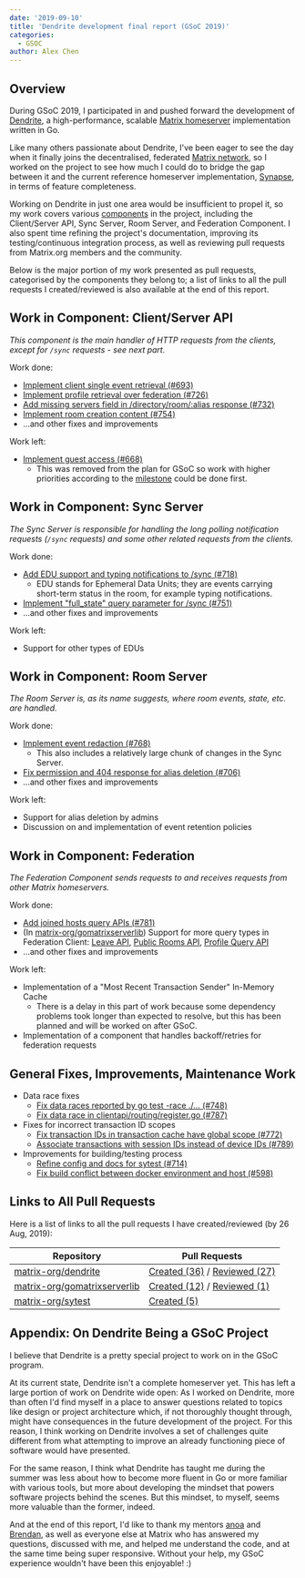 ```yaml
---
date: '2019-09-10'
title: 'Dendrite development final report (GSoC 2019)'
categories:
  - GSOC
author: Alex Chen
---
```


## Overview

During GSoC 2019, I participated in and pushed forward the development of
[Dendrite][dendrite], a high-performance, scalable [Matrix
homeserver](https://matrix.org/docs/guides/introduction) implementation written
in Go.

Like many others passionate about Dendrite, I've been eager to see the day when
it finally joins the decentralised, federated [Matrix
network](https://matrix.org/), so I worked on the project to see how much I
could do to bridge the gap between it and the current reference homeserver
implementation, [Synapse](https://github.com/matrix-org/synapse), in terms of
feature completeness.

Working on Dendrite in just one area would be insufficient to propel it, so my
work covers various
[components](https://github.com/matrix-org/dendrite/blob/master/WIRING.md)
in the project, including the Client/Server API, Sync Server, Room Server,
and Federation Component. I also spent time refining the project's
documentation, improving its testing/continuous integration process, as well as
reviewing pull requests from Matrix.org members and the community.

Below is the major portion of my work presented as pull requests, categorised by
the components they belong to; a list of links to all the pull requests I
created/reviewed is also available at the end of this report.

## Work in Component: Client/Server API

_This component is the main handler of HTTP requests from the clients, except for
`/sync` requests - see next part._

Work done:

- [Implement client single event retrieval (#693)](https://github.com/matrix-org/dendrite/pull/693)
- [Implement profile retrieval over federation (#726)](https://github.com/matrix-org/dendrite/pull/726)
- [Add missing servers field in /directory/room/:alias response (#732)](https://github.com/matrix-org/dendrite/pull/732)
- [Implement room creation content (#754)](https://github.com/matrix-org/dendrite/pull/754)
- ...and other fixes and improvements

Work left:

- [Implement guest access (#668)](https://github.com/matrix-org/dendrite/issues/668)
  - This was removed from the plan for GSoC so work with higher priorities
    according to the
    [milestone](https://github.com/matrix-org/dendrite/milestone/5) could be
    done first.

## Work in Component: Sync Server

_The Sync Server is responsible for handling the long polling notification
requests (`/sync` requests) and some other related requests from the clients._

Work done:

- [Add EDU support and typing notifications to /sync (#718)](https://github.com/matrix-org/dendrite/pull/718)
  - EDU stands for Ephemeral Data Units; they are events carrying short-term
    status in the room, for example typing notifications.
- [Implement "full\_state" query parameter for /sync (#751)](https://github.com/matrix-org/dendrite/pull/751)
- ...and other fixes and improvements

Work left:

- Support for other types of EDUs

## Work in Component: Room Server

_The Room Server is, as its name suggests, where room events, state, etc. are
handled._

Work done:

- [Implement event redaction (#768)](https://github.com/matrix-org/dendrite/pull/768)
  - This also includes a relatively large chunk of changes in the Sync Server.
- [Fix permission and 404 response for alias deletion (#706)](https://github.com/matrix-org/dendrite/pull/706)
- ...and other fixes and improvements

Work left:

- Support for alias deletion by admins
- Discussion on and implementation of event retention policies

## Work in Component: Federation

_The Federation Component sends requests to and receives requests from other
Matrix homeservers._

Work done:

- [Add joined hosts query APIs (#781)](https://github.com/matrix-org/dendrite/pull/781)
- (In [matrix-org/gomatrixserverlib][gomatrixserverlib]) Support for more query
  types in Federation Client: [Leave
  API](https://github.com/matrix-org/gomatrixserverlib/pull/130), [Public Rooms
  API](https://github.com/matrix-org/gomatrixserverlib/pull/129), [Profile Query
  API](https://github.com/matrix-org/gomatrixserverlib/pull/128)
- ...and other fixes and improvements

Work left:

- Implementation of a "Most Recent Transaction Sender" In-Memory Cache
  - There is a delay in this part of work because some dependency problems
    took longer than expected to resolve, but this has been planned and will
    be worked on after GSoC.
- Implementation of a component that handles backoff/retries for federation requests

## General Fixes, Improvements, Maintenance Work

- Data race fixes
  - [Fix data races reported by go test -race ./... (#748)](https://github.com/matrix-org/dendrite/pull/748)
  - [Fix data race in clientapi/routing/register.go (#787)](https://github.com/matrix-org/dendrite/pull/787)
- Fixes for incorrect transaction ID scopes
  - [Fix transaction IDs in transaction cache have global scope (#772)](https://github.com/matrix-org/dendrite/pull/772)
  - [Associate transactions with session IDs instead of device IDs (#789)](https://github.com/matrix-org/dendrite/pull/789)
- Improvements for building/testing process
  - [Refine config and docs for sytest (#714)](https://github.com/matrix-org/dendrite/pull/714)
  - [Fix build conflict between docker environment and host (#598)](https://github.com/matrix-org/dendrite/pull/598)

## Links to All Pull Requests

Here is a list of links to all the pull requests I have created/reviewed (by 26
Aug, 2019):

| Repository                                        | Pull Requests                                                                          |
|---------------------------------------------------|----------------------------------------------------------------------------------------|
| [matrix-org/dendrite][dendrite]                   | [Created (36)][dendrite-created] / [Reviewed (27)][dendrite-reviewed]                  |
| [matrix-org/gomatrixserverlib][gomatrixserverlib] | [Created (12)][gomatrixserverlib-created] / [Reviewed (1)][gomatrixserverlib-reviewed] |
| [matrix-org/sytest][sytest]                       | [Created (5)][sytest-created]                                                          |

[dendrite-created]: https://github.com/matrix-org/dendrite/pulls?utf8=%E2%9C%93&q=is%3Apr+author%3ACnly+created%3A%3C2019-08-26
[dendrite-reviewed]: https://github.com/matrix-org/dendrite/pulls?utf8=%E2%9C%93&q=is%3Apr+reviewed-by%3ACnly+-author%3ACnly+created%3A%3C2019-08-26

[gomatrixserverlib-created]: https://github.com/matrix-org/gomatrixserverlib/pulls?utf8=%E2%9C%93&q=is%3Apr+author%3ACnly+created%3A%3C2019-08-26
[gomatrixserverlib-reviewed]: https://github.com/matrix-org/gomatrixserverlib/pulls?utf8=%E2%9C%93&q=is%3Apr+reviewed-by%3ACnly+-author%3ACnly+created%3A%3C2019-08-26

[sytest-created]: https://github.com/matrix-org/sytest/pulls?utf8=%E2%9C%93&q=is%3Apr+author%3ACnly+created%3A%3C2019-08-26

## Appendix: On Dendrite Being a GSoC Project

I believe that Dendrite is a pretty special project to work on in the GSoC
program.

At its current state, Dendrite isn't a complete homeserver yet. This has left a
large portion of work on Dendrite wide open: As I worked on Dendrite, more than
often I'd find myself in a place to answer questions related to topics like
design or project architecture which, if not thoroughly thought through, might
have consequences in the future development of the project. For this reason, I
think working on Dendrite involves a set of challenges quite different from what
attempting to improve an already functioning piece of software would have
presented.

For the same reason, I think what Dendrite has taught me during the
summer was less about how to become more fluent in Go or more familiar with
various tools, but more about developing the mindset that powers software
projects behind the scenes. But this mindset, to myself, seems more valuable
than the former, indeed.

And at the end of this report, I'd like to thank my mentors
[anoa](https://matrix.to/#/@andrewm:amorgan.xyz) and
[Brendan](https://matrix.to/#/@brendan:abolivier.bzh), as well as everyone else
at Matrix who has answered my questions, discussed with me, and helped me
understand the code, and at the same time being super responsive. Without your
help, my GSoC experience wouldn't have been this enjoyable! :)

[dendrite]: https://github.com/matrix-org/dendrite
[gomatrixserverlib]: https://github.com/matrix-org/gomatrixserverlib
[sytest]: https://github.com/matrix-org/sytest
